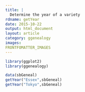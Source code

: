 ```yaml
---
title: |
  Determine the year of a variety
rdname: getYear
date: 2015-10-22
output: html_document
layout: article
category: ggenealogy
images:
FRONTFOMATTER_IMAGES
---
```


```r
library(ggplot2)
library(ggenealogy)
```

```r
data(sbGeneal)
getYear("Essex",sbGeneal)
getYear("Tokyo",sbGeneal)



```